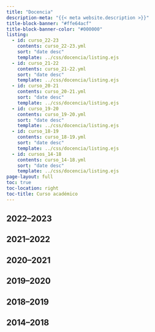 ```yaml
---
title: "Docencia"
description-meta: "{{< meta website.description >}}"
title-block-banner: "#ffe64acf"
title-block-banner-color: "#000000"
listing:
  - id: curso_22-23
    contents: curso_22-23.yml
    sort: "date desc"
    template: ../css/docencia/listing.ejs
  - id: curso_21-22
    contents: curso_21-22.yml
    sort: "date desc"
    template: ../css/docencia/listing.ejs
  - id: curso_20-21
    contents: curso_20-21.yml
    sort: "date desc"
    template: ../css/docencia/listing.ejs
  - id: curso_19-20
    contents: curso_19-20.yml
    sort: "date desc"
    template: ../css/docencia/listing.ejs
  - id: curso_18-19
    contents: curso_18-19.yml
    sort: "date desc"
    template: ../css/docencia/listing.ejs
  - id: cursos_14-18
    contents: curso_14-18.yml
    sort: "date desc"
    template: ../css/docencia/listing.ejs
page-layout: full
toc: true
toc-location: right
toc-title: Curso académico
---
```


## 2022–2023

:::{#curso_22-23}
:::


## 2021–2022

:::{#curso_21-22}
:::

## 2020–2021

:::{#curso_20-21}
:::

## 2019–2020

:::{#curso_19-20}
:::

## 2018–2019

:::{#curso_18-19}
:::

## 2014–2018

:::{#cursos_14-18}
:::

